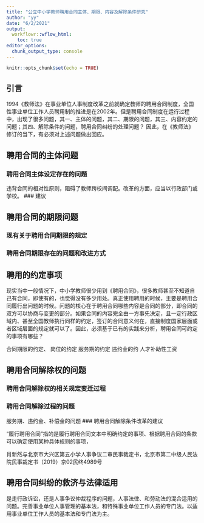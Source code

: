 ```yaml
---
title: "公立中小学教师聘用合同主体、期限、内容及解除条件研究"
author: "yy"
date: "6/2/2021"
output:
  workflowr::wflow_html:
    toc: true
editor_options:
  chunk_output_type: console
---
```


```r
knitr::opts_chunk$set(echo = TRUE)
```

## 引言

1994《教师法》在事业单位人事制度改革之前就确定教师的聘用合同制度，全国性事业单位工作人员聘用制的推进是在2002年。但是聘用合同制度在运行过程中，出现了很多问题，其一、主体的问题，其二、期限的问题，其三、内容约定的问题；其四、解除条件的问题，聘用合同纠纷的处理问题？
因此，在《教师法》修订的当下，有必须对上述问题做出回应。

## 聘用合同的主体问题

### 聘用合同主体设定存在的问题

违背合同的相对性原则，阻碍了教师跨校间调配。改革的方面，应当以行政部门或学校。
### 建议

## 聘用合同的期限问题

### 现有关于聘用合同期限的规定
### 聘用合同期限存在的问题和改进方式

## 聘用的约定事项

现实当中一般情况下，中小学教师很少用到《聘用合同》，很多教师甚至不知道自己有合同，即使有的，也觉得没有多少用处。真正使用聘用的时候，主要是聘用合同履行出问题的时候。问题的核心在于聘用合同哪些内容是合同的部分，即合同的双方可以协商与变更的部分。如果合同的内容完全由一方事先决定，且一定行政区域内、甚至全国教师执行同样的约定，签订的合同意义何在，直接制度国家层面或者区域层面的规定就可以了。因此，必须基于已有的实践来分析，聘用合同可约定的事项有哪些？

合同期限的约定、
岗位的约定
服务期的约定
违约金的约
人才补助性工资

## 聘用合同解除权的问题

### 聘用合同解除权的相关规定变迁过程
### 聘用合同解除过程的问题
 服务期、违约金、补偿金的问题
### 聘用合同解除条件改革的建议


“履行聘用合同”指的是履行聘用合同文本中明确约定的事项、根据聘用合同的条款可以确定使用某种具体规则的事项，

肖新然与北京市大兴区第五小学人事争议二审民事裁定书，北京市第二中级人民法院民事裁定书（2019）京02民终4989号


## 聘用合同纠纷的救济与法律适用

是走行政诉讼，还是人事争议仲裁程序的问题，人事法律、和劳动法的混合适用的问题。完善事业单位人事管理的基本法，和特殊事业单位工作人员的专门法。以适用事业单位工作人员的基本法和专门法为主。
